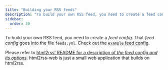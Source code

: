 ```yaml
---
title: "Building your RSS feeds"
description: "To build your own RSS feed, you need to create a feed config."
sidebar:
  order: 30
---
```


To build your own RSS feed, you need to create a _feed config_.
That _feed config_ goes into the file `feeds.yml`.
Check out the [`example` feed config](https://github.com/html2rss/html2rss-web/blob/master/config/feeds.yml#L9).

Please refer to [html2rss' README for a description of _the feed config and its options_](https://github.com/html2rss/html2rss#the-feed-config-and-its-options). html2rss-web is just a small web application that builds on html2rss.
